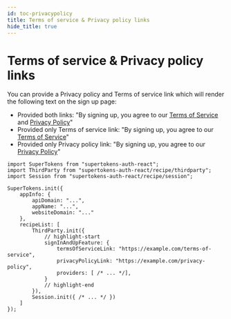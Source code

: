 ```yaml
---
id: toc-privacypolicy
title: Terms of service & Privacy policy links
hide_title: true
---
```



# Terms of service & Privacy policy links


You can provide a Privacy policy and Terms of service link which will render the following text on the sign up page:
- Provided both links: "By signing up, you agree to our [Terms of Service](./toc-privacypolicy) and [Privacy Policy](./toc-privacypolicy)"
- Provided only Terms of service link: "By signing up, you agree to our [Terms of Service](./toc-privacypolicy)"
- Provided only Privacy policy link: "By signing up, you agree to our [Privacy Policy](./toc-privacypolicy)"

<FrontendSDKTabs>
<TabItem value="reactjs">

```tsx
import SuperTokens from "supertokens-auth-react";
import ThirdParty from "supertokens-auth-react/recipe/thirdparty";
import Session from "supertokens-auth-react/recipe/session";

SuperTokens.init({
    appInfo: {
        apiDomain: "...",
        appName: "...",
        websiteDomain: "..."
    },
    recipeList: [
        ThirdParty.init({
            // highlight-start
            signInAndUpFeature: {
                termsOfServiceLink: "https://example.com/terms-of-service",
                privacyPolicyLink: "https://example.com/privacy-policy",
                providers: [ /* ... */],
            }
            // highlight-end 
        }),
        Session.init({ /* ... */ })
    ]
});
```
</TabItem>
</FrontendSDKTabs>